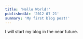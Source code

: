 ---
title: 'Hello World!'
publishedAt: '2012-07-21'
summary: 'My first blog post!'
---

I will start my blog in the near future.
